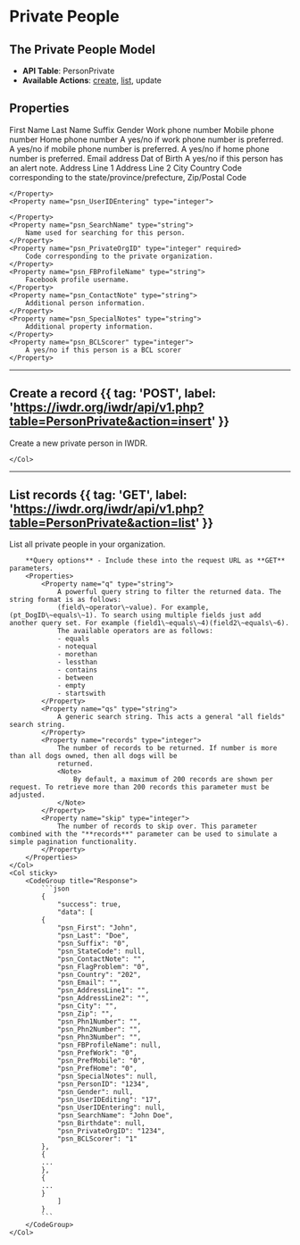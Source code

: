 
# Private People

## The Private People Model
- **API Table**: PersonPrivate
- **Available Actions**: [create](#create-a-record), [list](#list-records), update

## Properties

<Properties>
    <Property name="psn_First" type="string">
        First Name
    </Property>
    <Property name="psn_Last" type="string" required>
        Last Name
    </Property>
    <Property name="psn_Suffix" type="string">
        Suffix
    </Property>
    <Property name="psn_Gender" type="integer">
        Gender
    </Property>
    <Property name="psn_Phn1Number" type="string">
        Work phone number
    </Property>
    <Property name="psn_Phn2Number" type="string">
        Mobile phone number
    </Property>
    <Property name="psn_Phn3Number" type="string">
        Home phone number
    </Property>
    <Property name="psn_PrefWork" type="boolean">
        A yes/no if work phone number is preferred.
    </Property>
    <Property name="psn_PrefMobile" type="boolean">
        A yes/no if mobile phone number is preferred.
    </Property>
    <Property name="psn_PrefHome" type="boolean">
        A yes/no if home phone number is preferred.
    </Property>
    <Property name="psn_Email" type="string">
        Email address
    </Property>
    <Property name="psn_Birthdate" type="datetime">
        Dat of Birth
    </Property>
    <Property name="psn_FlagProblem" type="boolean">
        A yes/no if this person has an alert note.
    </Property>
    <Property name="psn_AddressLine1" type="string">
        Address Line 1
    </Property>
    <Property name="psn_AddressLine2" type="string">
        Address Line 2
    </Property>
    <Property name="psn_City" type="string">
        City
    </Property>
    <Property name="psn_Country" type="integer" required>
        Country
    </Property>
    <Property name="psn_StateCode" type="integer">
        Code corresponding to the state/province/prefecture,
    </Property>
    <Property name="psn_Zip" type="string">
        Zip/Postal Code
    </Property>
    <Property name="psn_UserIDEditing" type="integer">

    </Property>
    <Property name="psn_UserIDEntering" type="integer">

    </Property>
    <Property name="psn_SearchName" type="string">
        Name used for searching for this person.
    </Property>
    <Property name="psn_PrivateOrgID" type="integer" required>
        Code corresponding to the private organization.
    </Property>
    <Property name="psn_FBProfileName" type="string">
        Facebook profile username.
    </Property>
    <Property name="psn_ContactNote" type="string">
        Additional person information.
    </Property>
    <Property name="psn_SpecialNotes" type="string">
        Additional property information.
    </Property>
    <Property name="psn_BCLScorer" type="integer">
        A yes/no if this person is a BCL scorer
    </Property>
</Properties>

---

## Create a record {{ tag: 'POST', label: 'https://iwdr.org/iwdr/api/v1.php?table=PersonPrivate&action=insert' }}

<Row>
    <Col>
        Create a new private person in IWDR.
    </Col>
    <Col sticky>

    </Col>
</Row>

---

## List records {{ tag: 'GET', label: 'https://iwdr.org/iwdr/api/v1.php?table=PersonPrivate&action=list' }}

<Row>
    <Col>
        List all private people in your organization.

        **Query options** - Include these into the request URL as **GET** parameters.
        <Properties>
            <Property name="q" type="string">
                A powerful query string to filter the returned data. The string format is as follows:
                (field\~operator\~value). For example, (pt_DogID\~equals\~1). To search using multiple fields just add another query set. For example (field1\~equals\~4)(field2\~equals\~6).
                The available operators are as follows:
                - equals
                - notequal
                - morethan
                - lessthan
                - contains
                - between
                - empty
                - startswith
            </Property>
            <Property name="qs" type="string">
                A generic search string. This acts a general "all fields" search string.
            </Property>
            <Property name="records" type="integer">
                The number of records to be returned. If number is more than all dogs owned, then all dogs will be
                returned.
                <Note>
                    By default, a maximum of 200 records are shown per request. To retrieve more than 200 records this parameter must be adjusted.
                </Note>
            </Property>
            <Property name="skip" type="integer">
                The number of records to skip over. This parameter combined with the "**records**" parameter can be used to simulate a simple pagination functionality.
            </Property>
        </Properties>
    </Col>
    <Col sticky>
        <CodeGroup title="Response">
            ```json
            {
                "success": true,
                "data": [
            {
                "psn_First": "John",
                "psn_Last": "Doe",
                "psn_Suffix": "0",
                "psn_StateCode": null,
                "psn_ContactNote": "",
                "psn_FlagProblem": "0",
                "psn_Country": "202",
                "psn_Email": "",
                "psn_AddressLine1": "",
                "psn_AddressLine2": "",
                "psn_City": "",
                "psn_Zip": "",
                "psn_Phn1Number": "",
                "psn_Phn2Number": "",
                "psn_Phn3Number": "",
                "psn_FBProfileName": null,
                "psn_PrefWork": "0",
                "psn_PrefMobile": "0",
                "psn_PrefHome": "0",
                "psn_SpecialNotes": null,
                "psn_PersonID": "1234",
                "psn_Gender": null,
                "psn_UserIDEditing": "17",
                "psn_UserIDEntering": null,
                "psn_SearchName": "John Doe",
                "psn_Birthdate": null,
                "psn_PrivateOrgID": "1234",
                "psn_BCLScorer": "1"
            },
            {
            ...
            },
            {
            ...
            }
                ]
            }
            ```
        </CodeGroup>
    </Col>
</Row>

